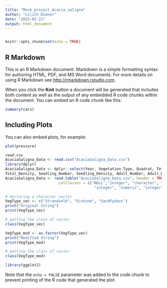 ```yaml
---
title: "Mock_project_Acacia_saligna"
author: "Lilith Diener"
date: "2025-02-21"
output: html_document
---
```

```r

```

```r
knitr::opts_chunk$set(echo = TRUE)
```

## R Markdown

This is an R Markdown document. Markdown is a simple formatting syntax for authoring HTML, PDF, and MS Word documents. For more details on using R Markdown see <http://rmarkdown.rstudio.com>.

When you click the **Knit** button a document will be generated that includes both content as well as the output of any embedded R code chunks within the document. You can embed an R code chunk like this:

```r
summary(cars)
```

## Including Plots

You can also embed plots, for example:

```r
plot(pressure)

read.csv
AcaciaSaligna_Data <- read.csv("AcaciaSaligna_Data.csv")
library(dplyr)
AcaciaSaligna_Data <- dplyr::select(Year, Vegetation_Type, Quadrat, Total_Number,
Total_Density, Seedling_Number, Seedling_Density, Adult_Number, Adult_Density)
AcaciaSaligna_Data <- read.table("AcaciaSaligna_Data.csv", header = TRUE, sep = ",", 
						colClasses = c("NULL","integer", "character", "integer", "integer", "numeric", 
										"integer", "numeric", "integer", "numeric", "NULL")) 

# declaring a character vector 
VegType_vec <- c("Strandveld", "Ecotone", "SandFynbos") 
print("Original String") 
print(VegType_vec) 

# getting the class of vector 
class(VegType_vec) 

VegType_mod <- as.factor(VegType_vec) 
print("Modified String") 
print(VegType_mod) 

# getting the class of vector 
class(VegType_mod) 

library(ggplot2)


```
Note that the `echo = FALSE` parameter was added to the code chunk to prevent printing of the R code that generated the plot.








